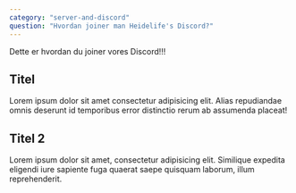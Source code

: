 ```yaml
---
category: "server-and-discord"
question: "Hvordan joiner man Heidelife's Discord?"
---
```


Dette er hvordan du joiner vores Discord!!!

<h2>Titel</h2>
<p>
  Lorem ipsum dolor sit amet consectetur adipisicing elit. Alias repudiandae
  omnis deserunt id temporibus error distinctio rerum ab assumenda placeat!
</p>

<h2>Titel 2</h2>
<p>
  Lorem ipsum dolor sit amet, consectetur adipisicing elit. Similique expedita
  eligendi iure sapiente fuga quaerat saepe quisquam laborum, illum
  reprehenderit.
</p>
